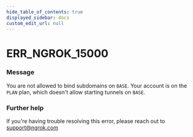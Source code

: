 ```yaml
---
hide_table_of_contents: true
displayed_sidebar: docs
custom_edit_url: null
---
```



# ERR_NGROK_15000

### Message
You are not allowed to bind subdomains on `BASE`. Your account is on the `PLAN` plan, which doesn't allow starting tunnels on `BASE`.

### Further help
If you're having trouble resolving this error, please reach out to [support@ngrok.com](mailto:support@ngrok.com?subject=Help%20with%20ERR_NGROK_15000)


<ErrorDetails error='err_ngrok_15000' />
